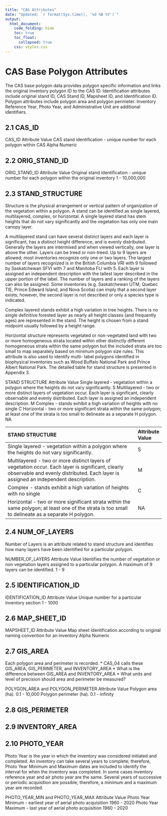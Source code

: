```yaml
---  
title: "CAS Attributes"
date: "Updated: `r format(Sys.time(), '%d %B %Y')`"
output:  
  html_document:  
    code_folding: hide
    toc: true
    toc_float:
      collapsed: true
    css: styles.css
---  
```





# CAS Base Polygon Attributes

The CAS base polygon data provides polygon specific information and links the original inventory polygon ID to the CAS ID. Identification attributes include original stand ID, CAS Stand ID, Mapsheet ID, and Identification ID. Polygon attributes include polygon area and polygon perimeter. Inventory Reference Year, Photo Year, and Administrative Unit are additional identifiers.

## 2.1 CAS_ID

CAS_ID
Attribute Value
CAS stand identification - unique number for each polygon within CAS
Alpha Numeric


## 2.2 ORIG_STAND_ID

ORIG_STAND_ID
Attribute Value
Original stand identification - unique number for each polygon within the original inventory
1 - 10,000,000

## 2.3 STAND_STRUCTURE

Structure is the physical arrangement or vertical pattern of organization of the vegetation within a polygon. A stand can be identified as single layered, multilayered, complex, or horizontal. A single layered stand has stem heights that do not vary significantly and the vegetation has only one main canopy layer.

A multilayered stand can have several distinct layers and each layer is significant, has a distinct height difference, and is evenly distributed. Generally the layers are intermixed and when viewed vertically, one layer is above the other. Layers can be treed or non-treed. Up to 9 layers are allowed; most inventories recognize only one or two layers. The largest number of layers recognized is in the British Columbia VRI with 9 followed by Saskatchewan SFVI with 7 and Manitoba FLI with 5. Each layer is assigned an independent description with the tallest layer described in the upper portion of the label. The number of layers and a ranking of the layers can also be assigned. Some inventories (e.g. Saskatchewan UTM, Quebec TIE, Prince Edward Island, and Nova Scotia) can imply that a second layer exists; however, the second layer is not described or only a species type is indicated.

Complex layered stands exhibit a high variation in tree heights. There is no single definitive forested layer as nearly all height classes (and frequently ages) are represented in the stand. The height is chosen from a stand midpoint usually followed by a height range.

Horizontal structure represents vegetated or non-vegetated land with two or more homogeneous strata located within other distinctly different homogeneous strata within the same polygon but the included strata are too small to map separately based on minimum polygon size rules. This attribute is also used to identify multi- label polygons identified in biophysical inventories such as Wood Buffalo National Park and Prince Albert National Park. The detailed table for stand structure is presented in Appendix 3.

STAND STRUCTURE
Attribute Value
Single layered - vegetation within a polygon where the heights do not vary significantly.
S
Multilayered - two or more distinct layers of vegetation occur. Each layer is significant, clearly observable and evenly distributed. Each layer is assigned an independent description.
M
Complex - stands exhibit a high variation of heights with no single
C
Horizontal - two or more significant strata within the same polygon; at least one of the strata is too small to delineate as a separate H polygon.
NA

| STAND STRUCTURE| Attribute Value |  
| :--------------------------------------------------------------------------------------------------------------------------------------------------------------------------------------- | :-------------- |  
| Single layered - vegetation within a polygon where the heights do not vary significantly. | S|  
| Multilayered - two or more distinct layers of vegetation occur. Each layer is significant, clearly observable and evenly distributed. Each layer is assigned an independent description. | M|  
| Complex - stands exhibit a high variation of heights with no single | C|  
| Horizontal - two or more significant strata within the same polygon; at least one of the strata is too small to delineate as a separate H polygon. | NA |  


## 2.4  NUM_OF_LAYERS

Number of Layers is an attribute related to stand structure and identifies how many layers have been identified for a particular polygon.

NUMBER_OF_LAYERS
Attribute Value
Identifies the number of vegetation or non vegetation layers assigned to a particular polygon. A maximum of 9 layers can be identified.
1 - 9


## 2.5 IDENTIFICATION_ID


IDENTIFICATION_ID
Attribute Value
Unique number for a particular inventory section
1 - 1000

## 2.6 MAP_SHEET_ID


MAPSHEET_ID
Attribute Value
Map sheet identification according to original naming convention for an inventory
Alpha Numeric


## 2.7 GIS_AREA

Each polygon area and perimeter is recorded.
  * CAS_04 calls these GIS_AREA, GIS_PERIMETER, and INVENTORY_AREA
  * What is the difference between GIS_AREA and INVENTORY_AREA
  * What units and level of precision should area and perimeter be measured?

POLYGON_AREA and POLYGON_PERIMETER
Attribute Value
Polygon area (ha).
0.1 - 10,000
Polygon perimeter (ha).
0.1 - infinity


## 2.8 GIS_PERIMETER


## 2.9 INVENTORY_AREA


## 2.10  PHOTO_YEAR

Photo Year is the year in which the inventory was considered initiated and completed. An inventory can take several years to complete; therefore, Photo Year Minimum and Maximum dates are included to identify the interval for when the inventory was completed. In some cases inventory reference year and air photo year are the same. Several years of successive or periodic acquisition are possible; therefore, a minimum and a maximum year are recorded.

PHOTO_YEAR_MIN and PHOTO_YEAR_MAX
Attribute Value
Photo Year Minimum - earliest year of aerial photo acquisition
1960 - 2020
Photo Year Maximum - last year of aerial photo acquisition
1960 - 2020


